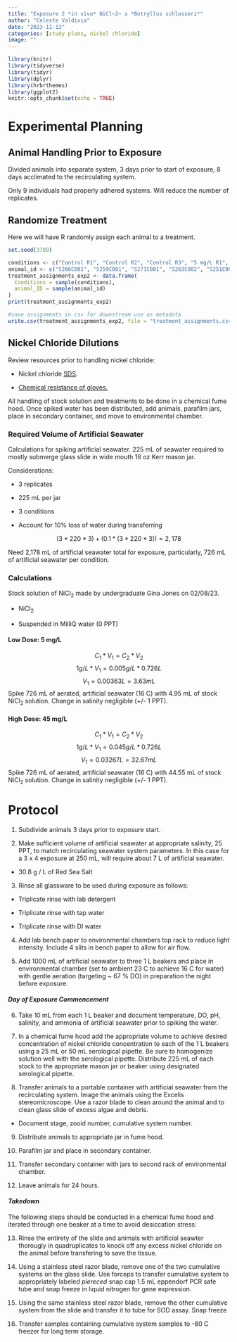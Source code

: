 ```yaml
---
title: "Exposure 2 *in vivo* NiCl~2~ x *Botryllus schlosseri*"
author: "Celeste Valdivia"
date: "2023-11-13"
categories: [study plans, nickel chloride]
image: ""
---
```


```r
library(knitr)
library(tidyverse)
library(tidyr)
library(dplyr)
library(hrbrthemes)
library(ggplot2)
knitr::opts_chunk$set(echo = TRUE)
```

# Experimental Planning

## Animal Handling Prior to Exposure

Divided animals into separate system, 3 days prior to start of exposure, 8 days acclimated to the recirculating system.

Only 9 individuals had properly adhered systems. Will reduce the number of replicates.

## Randomize Treatment 

Here we will have R randomly assign each animal to a treatment. 

```r
set.seed(3789)

conditions <- c("Control R1", "Control R2", "Control R3", "5 mg/L R1", "5 mg/L R2", "5 mg/L R3", "45 mg/L R1", "45 mg/L R2", "45 mg/L R3")
animal_id <- c("S266C001", "S259C001", "S271C001", "S263C002", "S251C001", "S272C001", "S256C001", "S270C001", "S267C001")
treatment_assignments_exp2 <- data.frame(
  Conditions = sample(conditions),
  animal_ID = sample(animal_id)
)
print(treatment_assignments_exp2)

#save assignments in csv for downstream use as metadata
write.csv(treatment_assignments_exp2, file = "treatment_assignments.csv")
```

## Nickel Chloride Dilutions

Review resources prior to handling nickel chloride:

-   Nickel chloride [SDS](https://www.fishersci.com/store/msds?partNumber=AC270510050&productDescription=NICKEL%28II%29+CHLORIDE+HEXA+5KG&vendorId=VN00032119&countryCode=US&language=en).

-   [Chemical resistance of gloves.](https://amo-csd.lbl.gov/downloads/Chemical%20Resistance%20of%20Gloves.pdf)

All handling of stock solution and treatments to be done in a chemical fume hood. Once spiked water has been distributed, add animals, parafilm jars, place in secondary container, and move to environmental chamber.

### Required Volume of Artificial Seawater

Calculations for spiking artificial seawater. 225 mL of seawater required to mostly submerge glass slide in wide mouth 16 oz Kerr mason jar.

Considerations:

-   3 replicates

-   225 mL per jar

-   3 conditions

-   Account for 10% loss of water during transferring

$$(3* 220 * 3) + (0.1*(3*220*3)) = 2,178$$

Need 2,178 mL of artificial seawater total for exposure, particularly, 726 mL of artificial seawater per condition.

### Calculations

Stock solution of NiCl~2~ made by undergraduate Gina Jones on 02/08/23.

-   NiCl~2~

-   Suspended in MilliQ water (0 PPT)

#### Low Dose: 5 mg/L

$$ C_1*V_1 = C_2*V_2$$ $$ 1 g/L * V_1 = 0.005g/L*0.726L$$ $$V_1 = 0.00363 L = 3.63 mL$$ Spike 726 mL of aerated, artificial seawater (16 C) with 4.95 mL of stock NiCl~2~ solution. Change in salinity negligible (+/- 1 PPT).

#### High Dose: 45 mg/L

$$ C_1*V_1 = C_2*V_2$$ $$ 1 g/L * V_1 = 0.045g/L*0.726L$$ $$V_1 = 0.03267 L = 32.67 mL$$ Spike 726 mL of aerated, artificial seawater (16 C) with 44.55 mL of stock NiCl~2~ solution. Change in salinity negligible (+/- 1 PPT).



# Protocol

1.  Subdivide animals 3 days prior to exposure start.

2.  Make sufficient volume of artificial seawater at appropriate salinity, 25 PPT, to match recirculating seawater system parameters. In this case for a 3 x 4 exposure at 250 mL, will require about 7 L of artificial seawater.

-   30.8 g / L of Red Sea Salt

3.  Rinse all glassware to be used during exposure as follows:

-   Triplicate rinse with lab detergent

-   Triplicate rinse with tap water

-   Triplicate rinse with DI water

4.  Add lab bench paper to environmental chambers top rack to reduce light intensity. Include 4 slits in bench paper to allow for air flow.

5.  Add 1000 mL of artificial seawater to three 1 L beakers and place in environmental chamber (set to ambient 23 C to achieve 16 C for water) with gentle aeration (targeting \~ 67 % DO) in preparation the night before exposure.

#### *Day of Exposure Commencement*

6.  Take 10 mL from each 1 L beaker and document temperature, DO, pH, salinity, and ammonia of artificial seawater prior to spiking the water.

7.  In a chemical fume hood add the appropriate volume to achieve desired concentration of nickel chloride concentration to each of the 1 L beakers using a 25 mL or 50 mL serological pipette. Be sure to homogenize solution well with the serological pipette. Distribute 225 mL of each stock to the appropriate mason jar or beaker using designated serological pipette.

8.  Transfer animals to a portable container with artificial seawater from the recirculating system. Image the animals using the Excelis stereomicroscope. Use a razor blade to clean around the animal and to clean glass slide of excess algae and debris.

-   Document stage, zooid number, cumulative system number.

9.  Distribute animals to appropriate jar in fume hood.

10. Parafilm jar and place in secondary container.

11. Transfer secondary container with jars to second rack of environmental chamber.

12. Leave animals for 24 hours.

#### *Takedown*

The following steps should be conducted in a chemical fume hood and iterated through one beaker at a time to avoid desiccation stress:

13. Rinse the entirety of the slide and animals with artificial seawter thorougly in quadruplicates to knock off any excess nickel chloride on the animal before transfering to save the tissue.

14. Using a stainless steel razor blade, remove one of the two cumulative systems on the glass slide. Use forceps to transfer cumulative system to appropriately labeled *piereced* snap cap 1.5 mL eppendorf PCR safe tube and snap freeze in liquid nitrogen for gene expression.

15. Using the same stainless steel razor blade, remove the other cumulative system from the slide and transfer it to tube for SOD assay. Snap freeze

16. Transfer samples containing cumulative system samples to -80 C freezer for long term storage.
